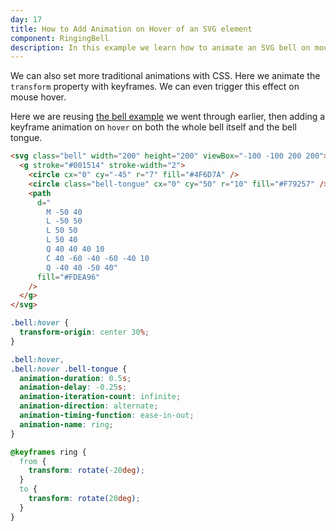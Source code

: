 ```yaml
---
day: 17
title: How to Add Animation on Hover of an SVG element
component: RingingBell
description: In this example we learn how to animate an SVG bell on mouse hover with CSS.
---
```



We can also set more traditional animations with CSS. Here we animate the `transform` property with keyframes. We can even trigger this effect on mouse hover.

Here we are reusing [the bell example](/svg/bell) we went through earlier, then adding a keyframe animation on `hover` on both the whole bell itself and the bell tongue.

<Final>

```html
<svg class="bell" width="200" height="200" viewBox="-100 -100 200 200">
  <g stroke="#001514" stroke-width="2">
    <circle cx="0" cy="-45" r="7" fill="#4F6D7A" />
    <circle class="bell-tongue" cx="0" cy="50" r="10" fill="#F79257" />
    <path
      d="
        M -50 40
        L -50 50
        L 50 50
        L 50 40
        Q 40 40 40 10
        C 40 -60 -40 -60 -40 10
        Q -40 40 -50 40"
      fill="#FDEA96"
    />
  </g>
</svg>
```

```css
.bell:hover {
  transform-origin: center 30%;
}

.bell:hover,
.bell:hover .bell-tongue {
  animation-duration: 0.5s;
  animation-delay: -0.25s;
  animation-iteration-count: infinite;
  animation-direction: alternate;
  animation-timing-function: ease-in-out;
  animation-name: ring;
}

@keyframes ring {
  from {
    transform: rotate(-20deg);
  }
  to {
    transform: rotate(20deg);
  }
}
```

</Final>
